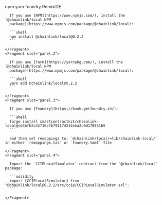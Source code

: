 
<Aside type="note" title="Integrate Chainlink Local into your project">
  <Tabs sharedStore="package" client:visible>
    <Fragment slot="tab.1">npm</Fragment>
    <Fragment slot="tab.2">yarn</Fragment>
    <Fragment slot="tab.3">foundry</Fragment>
    <Fragment slot="tab.4">RemixIDE</Fragment>
    <Fragment slot="panel.1">

      If you use [NPM](https://www.npmjs.com/), install the [@chainlink/local NPM
      package](https://www.npmjs.com/package/@chainlink/local):

      ```shell
      npm install @chainlink/local@0.2.2
      ```

    </Fragment>
    <Fragment slot="panel.2">

      If you use [Yarn](https://yarnpkg.com/), install the [@chainlink/local NPM
      package](https://www.npmjs.com/package/@chainlink/local):

      ```shell
      yarn add @chainlink/local@0.2.2
      ```

    </Fragment>
    <Fragment slot="panel.3">

      If you use [Foundry](https://book.getfoundry.sh/):

      ```shell
      forge install smartcontractkit/chainlink-local@cd3bfb8c42716cfb791174314eba2c0d178551b9
      ```

      and then set remappings to: `@chainlink/local/=lib/chainlink-local/` in either `remappings.txt` or `foundry.toml` file

    </Fragment>
    <Fragment slot="panel.4">

      Import the `CCIPLocalSimulator` contract from the `@chainlink/local` package:

      ```solidity
      import {CCIPLocalSimulator} from "@chainlink/local@0.2.2/src/ccip/CCIPLocalSimulator.sol";
      ```

    </Fragment>

  </Tabs>
</Aside>
